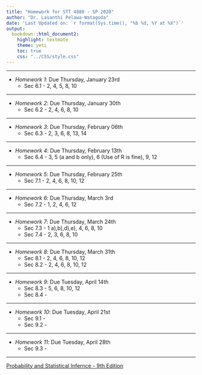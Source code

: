```yaml
---
title: "Homework for STT 4880 - SP 2020"
author: "Dr. Lasanthi Pelawa-Watagoda"
date: 'Last Updated on: `r format(Sys.time(), "%b %d, %Y at %X")`'
output: 
  bookdown::html_document2: 
    highlight: textmate
    theme: yeti
    toc: true
    css: "../CSS/style.css"
---
```


***

* *Homework 1*: Due Thursday, January 23rd
    * Sec 6.1 - 2, 4, 5, 8, 10
    

***

* *Homework 2*: Due Thursday, January 30th
    * Sec 6.2 - 2, 4, 6, 8, 10

 
***
  
* *Homework 3*: Due Thursday, February 06th
    * Sec 6.3 - 2, 3, 6, 8, 13, 14

 
***

* *Homework 4*: Due Thursday, February 13th
    * Sec 6.4 - 3, 5 (a and b only), 6 (Use of R is fine), 9, 12

 
***

* *Homework 5*: Due Thursday, February 25th
    * Sec 7.1 - 2, 4, 6, 8, 10, 12

 
***

* *Homework 6*: Due Thursday, March 3rd
    * Sec 7.2 - 1, 2, 4, 6, 12

 
***

* *Homework 7*: Due Thursday, March 24th
    * Sec 7.3 - 1 a),b),d),e), 4, 6, 8, 10
    * Sec 7.4 - 2, 3, 6, 8, 10
    
 ***   
 
 * *Homework 8*: Due Thursday, March 31th
    * Sec 8.1 - 2, 4, 6, 8, 10, 12
    * Sec 8.2 - 2, 4, 6, 8, 10, 12
    
    
 *** 
 
 * *Homework 9*: Due  Tuesday, April 14th
    * Sec 8.3 - 5, 6, 8, 10, 12 
    * Sec 8.4 - 
    
 ***  
 
 * *Homework 10*: Due  Tuesday, April 21st
    * Sec 9.1 - 
    * Sec 9.2 - 
    
 ***  
 
 * *Homework 11*: Due Tuesday, April 28th
    * Sec 9.3 - 
    
 ***  
 
 
[Probability and Statistical Infernce - 9th Edition](TextBook.pdf)




    
    

    
    